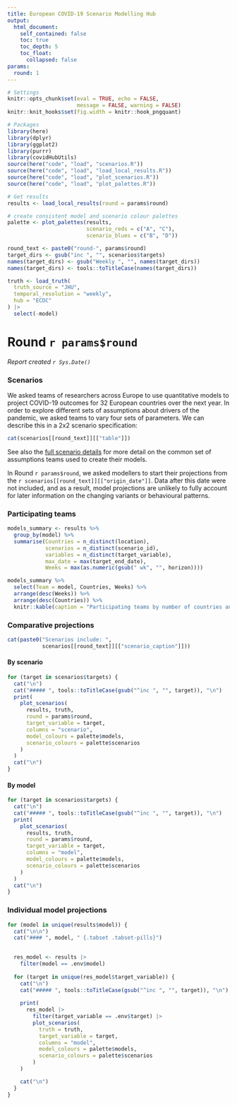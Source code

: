 ```yaml
---
title: European COVID-19 Scenario Modelling Hub
output:
  html_document:
    self_contained: false
    toc: true
    toc_depth: 5
    toc_float:
      collapsed: false
params:
  round: 1
---
```


```r
# Settings
knitr::opts_chunk$set(eval = TRUE, echo = FALSE, 
                      message = FALSE, warning = FALSE)
knitr::knit_hooks$set(fig.width = knitr::hook_pngquant)
```

```r
# Packages
library(here)
library(dplyr)
library(ggplot2)
library(purrr)
library(covidHubUtils)
source(here("code", "load", "scenarios.R"))
source(here("code", "load", "load_local_results.R"))
source(here("code", "load", "plot_scenarios.R"))
source(here("code", "load", "plot_palettes.R"))

# Get results
results <- load_local_results(round = params$round)

# create consistent model and scenario colour palettes
palette <- plot_palettes(results,
                         scenario_reds = c("A", "C"),
                         scenario_blues = c("B", "D"))

round_text <- paste0("round-", params$round)
target_dirs <- gsub("inc ", "", scenarios$targets)
names(target_dirs) <- gsub("Weekly ", "", names(target_dirs))
names(target_dirs) <- tools::toTitleCase(names(target_dirs))

truth <- load_truth(
  truth_source = "JHU",
  temporal_resolution = "weekly",
  hub = "ECDC"
) |>
  select(-model)
```

# Round `r params$round`
_Report created `r Sys.Date()`_

### Scenarios

We asked teams of researchers across Europe to use quantitative models to project COVID-19 outcomes for 32 European countries over the next year. In order to explore different sets of assumptions about drivers of the pandemic, we asked teams to vary four sets of parameters. We can describe this in a 2x2 scenario specification:

```r
cat(scenarios[[round_text]][["table"]])
```

See also the [full scenario details](`r paste0("https://github.com/covid19-forecast-hub-europe/covid19-scenario-hub-europe/wiki/Round-", params$round)`) for more detail on the common set of assumptions teams used to create their models.

In Round `r params$round`, we asked modellers to start their projections from the `r scenarios[[round_text]][["origin_date"]]`. Data after this date were not included, and as a result, model projections are unlikely to fully account for later information on the changing variants or behavioural patterns.

### Participating teams

```r
models_summary <- results %>%
  group_by(model) %>%
  summarise(Countries = n_distinct(location),
            scenarios = n_distinct(scenario_id),
            variables = n_distinct(target_variable),
            max_date = max(target_end_date),
            Weeks = max(as.numeric(gsub(" wk", "", horizon))))

models_summary %>%
  select(Team = model, Countries, Weeks) %>%
  arrange(desc(Weeks)) %>%
  arrange(desc(Countries)) %>%
  knitr::kable(caption = "Participating teams by number of countries and horizon")
```

### Comparative projections {.tabset}

```r
cat(paste0("Scenarios include: ",
           scenarios[[round_text]][["scenario_caption"]]))
```

#### By scenario {.tabset .tabset-pills}

```r
for (target in scenarios$targets) {
  cat("\n")
  cat("##### ", tools::toTitleCase(gsub("^inc ", "", target)), "\n")
  print(
    plot_scenarios(
      results, truth,
      round = params$round,
      target_variable = target,
      columns = "scenario",
      model_colours = palette$models,
      scenario_colours = palette$scenarios
    )
  )
  cat("\n")
}
```

#### By model {.tabset .tabset-pills}

```r
for (target in scenarios$targets) {
  cat("\n")
  cat("##### ", tools::toTitleCase(gsub("^inc ", "", target)), "\n")
  print(
    plot_scenarios(
      results, truth,
      round = params$round,
      target_variable = target,
      columns = "model",
      model_colours = palette$models,
      scenario_colours = palette$scenarios
    ) 
  )
  cat("\n")
}
```

### Individual model projections {.tabset}

```r
for (model in unique(results$model)) {
  cat("\n\n")
  cat("#### ", model, " {.tabset .tabset-pills}")

  
  res_model <- results |> 
    filter(model == .env$model)
  
  for (target in unique(res_model$target_variable)) {
    cat("\n")
    cat("##### ", tools::toTitleCase(gsub("^inc ", "", target)), "\n")
    
    print(
      res_model |> 
        filter(target_variable == .env$target) |> 
        plot_scenarios(
          truth = truth,
          target_variable = target,
          columns = "model",
          model_colours = palette$models,
          scenario_colours = palette$scenarios
        )
    )

    cat("\n")
  }
}
```
